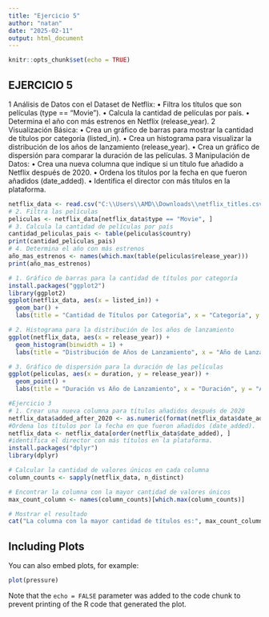 ---
title: "Ejercicio 5"
author: "natan"
date: "2025-02-11"
output: html_document
---

```{r setup, include=FALSE}
knitr::opts_chunk$set(echo = TRUE)
```

## EJERCICIO 5

1 Análisis de Datos con el Dataset de Netflix:
• Filtra los títulos que son películas (type == "Movie").
• Calcula la cantidad de películas por país.
• Determina el año con más estrenos en Netflix (release_year).
2 Visualización Básica:
• Crea un gráfico de barras para mostrar la cantidad de títulos por categoría 
(listed_in).
• Crea un histograma para visualizar la distribución de los años de lanzamiento 
(release_year).
• Crea un gráfico de dispersión para comparar la duración de las películas.
3 Manipulación de Datos:
• Crea una nueva columna que indique si un título fue añadido a Netflix después 
de 2020.
• Ordena los títulos por la fecha en que fueron añadidos (date_added).
• Identifica el director con más títulos en la plataforma.

```{r cars}
netflix_data <- read.csv("C:\\Users\\AMD\\Downloads\\netflix_titles.csv")
# 2. Filtra las películas
peliculas <- netflix_data[netflix_data$type == "Movie", ]
# 3. Calcula la cantidad de películas por país
cantidad_peliculas_pais <- table(peliculas$country)
print(cantidad_peliculas_pais)
# 4. Determina el año con más estrenos
año_mas_estrenos <- names(which.max(table(peliculas$release_year)))
print(año_mas_estrenos)
```

```{r cars}
# 1. Gráfico de barras para la cantidad de títulos por categoría
install.packages("ggplot2")
library(ggplot2)
ggplot(netflix_data, aes(x = listed_in)) + 
  geom_bar() +
  labs(title = "Cantidad de Títulos por Categoría", x = "Categoría", y = "Cantidad")

# 2. Histograma para la distribución de los años de lanzamiento
ggplot(netflix_data, aes(x = release_year)) + 
  geom_histogram(binwidth = 1) +
  labs(title = "Distribución de Años de Lanzamiento", x = "Año de Lanzamiento", y = "Frecuencia")

# 3. Gráfico de dispersión para la duración de las películas
ggplot(peliculas, aes(x = duration, y = release_year)) + 
  geom_point() +
  labs(title = "Duración vs Año de Lanzamiento", x = "Duración", y = "Año de Lanzamiento")
```


```{r cars} 
#Ejercicio 3
# 1. Crear una nueva columna para títulos añadidos después de 2020
netflix_data$added_after_2020 <- as.numeric(format(netflix_data$date_added, "%Y")) > 2020
#Ordena los títulos por la fecha en que fueron añadidos (date_added).
netflix_data <- netflix_data[order(netflix_data$date_added), ]
#identifica el director con más títulos en la plataforma.
install.packages("dplyr")
library(dplyr)

# Calcular la cantidad de valores únicos en cada columna
column_counts <- sapply(netflix_data, n_distinct)

# Encontrar la columna con la mayor cantidad de valores únicos
max_count_column <- names(column_counts)[which.max(column_counts)]

# Mostrar el resultado
cat("La columna con la mayor cantidad de títulos es:", max_count_column, "\n")
```
## Including Plots

You can also embed plots, for example:

```{r pressure, echo=FALSE}
plot(pressure)
```

Note that the `echo = FALSE` parameter was added to the code chunk to prevent printing of the R code that generated the plot.
